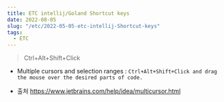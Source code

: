 ```yaml
---
title: ETC intellij/Goland Shortcut keys
date: 2022-08-05
slug: "/etc/2022-05-05-etc-intellij-Shortcut-keys"
tags:
  - ETC
---
```


>  Ctrl+Alt+Shift+Click

- Multiple cursors and selection ranges : `Ctrl+Alt+Shift+Click and drag the mouse over the desired parts of code.`




* 출처
https://www.jetbrains.com/help/idea/multicursor.html
